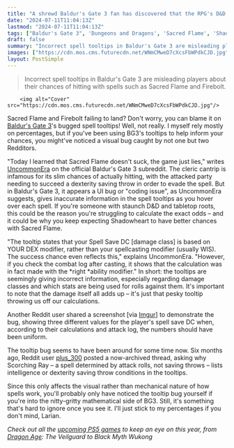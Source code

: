 ```yaml
---
title: "A shrewd Baldur's Gate 3 fan has discovered that the RPG's D&D spell tooltips might have been bugged for months, which could explain why Shadowheart never lands Sacred Flame"
date: "2024-07-11T11:04:13Z"
lastmod: "2024-07-11T11:04:13Z"
tags: ["Baldur's Gate 3", 'Dungeons and Dragons', 'Sacred Flame', 'Shadowheart', 'Firebolt', 'Scorching Ray']
draft: false
summary: "Incorrect spell tooltips in Baldur's Gate 3 are misleading players about their chances of hitting with spells such as Sacred Flame and Firebolt."
images: ["https://cdn.mos.cms.futurecdn.net/WNmCMweD7cXcsFbWPdkCJD.jpg"]
layout: PostSimple
---
```

> Incorrect spell tooltips in Baldur's Gate 3 are misleading players about their chances of hitting with spells such as Sacred Flame and Firebolt.


        <img alt="Cover" src="https://cdn.mos.cms.futurecdn.net/WNmCMweD7cXcsFbWPdkCJD.jpg"/>
        
Sacred Flame and Firebolt failing to land? Don't worry, you can blame it on [Baldur's Gate 3](https://www.gamesradar.com/baldurs-gate-3-guide/)'s bugged spell tooltips! Well, not really. I myself rely mostly on percentages, but if you've been using BG3's tooltips to help inform your chances, you might've noticed a visual bug caught by not one but two Redditors. 

"Today I learned that Sacred Flame doesn't suck, the game just lies," writes [UncommonEra](https://www.reddit.com/r/BaldursGate3/comments/1dz7vt0/til_sacred_flame_doesnt_actually_suck_the_game/) on the official Baldur's Gate 3 subreddit. The cleric cantrip is infamous for its slim chances of actually hitting, with the attacked party needing to succeed a dexterity saving throw in order to evade the spell. But in Baldur's Gate 3, it appears a UI bug or "coding issue", as UncommonEra suggests, gives inaccurate information in the spell tooltips as you hover over each spell. If you're someone with staunch D&D and tabletop roots, this could be the reason you're struggling to calculate the exact odds – and it could be why you keep expecting Shadowheart to have better chances with Sacred Flame.

"The tooltip states that your Spell Save DC [damage class] is based on YOUR DEX modifier, rather than your spellcasting modifier (usually WIS). The success chance even reflects this," explains UncommonEra. "However, if you check the combat log after casting, it shows that the calculation was in fact made with the *right *ability modifier." In short: the tooltips are seemingly giving incorrect information, especially regarding damage classes and which stats are being used for rolls against them. It's important to note that the damage itself all adds up – it's just that pesky tooltip throwing us off our calculations.

Another Reddit user shared a screenshot [via [Imgur](https://imgur.com/a/LMLIh3j)] to demonstrate the bug, showing three different values for the player's spell save DC when, according to their calculations and attack log, the numbers should have been uniform.

The tooltip bug seems to have been around for some time now. Six months ago, Reddit user [plus_300](https://www.reddit.com/r/BaldursGate3/comments/18yxj1p/tooltip_bug_or_am_i_understanding_it_wrong/) posted a now-archived thread, asking why Scorching Ray – a spell determined by attack rolls, not saving throws – lists intelligence or dexterity saving throw conditions in the tooltips. 

Since this only affects the visual rather than mechanical nature of how spells work, you'll probably only have noticed the tooltip bug yourself if you're into the nitty-gritty mathematical side of BG3. Still, it's something that's hard to ignore once you see it. I'll just stick to my percentages if you don't mind, Larian.

*Check out all the *[<em>upcoming PS5 games</em>](https://www.gamesradar.com/upcoming-ps5-games/)* to keep an eye on this year, from [Dragon Age](https://www.gamesradar.com/tag/dragon-age/): The Veilguard to Black Myth Wukong*
        